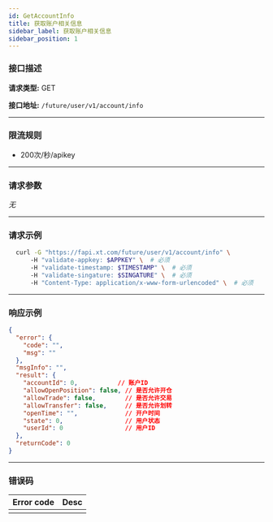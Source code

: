 ```yaml
---
id: GetAccountInfo
title: 获取账户相关信息
sidebar_label: 获取账户相关信息
sidebar_position: 1
---
```


### 接口描述

**请求类型:** GET

**接口地址:** `/future/user/v1/account/info`

---

### 限流规则

- 200次/秒/apikey

---

### 请求参数

_无_

---

### 请求示例
```bash
  curl -G "https://fapi.xt.com/future/user/v1/account/info" \ 
      -H "validate-appkey: $APPKEY" \  # 必须
      -H "validate-timestamp: $TIMESTAMP" \  # 必须
      -H "validate-singature: $SINGATURE" \  # 必须
      -H "Content-Type: application/x-www-form-urlencoded" \  # 必须
```

---

### 响应示例

```json
{
  "error": {
    "code": "",
    "msg": ""
  },
  "msgInfo": "",
  "result": {
    "accountId": 0,           // 账户ID
    "allowOpenPosition": false, // 是否允许开仓
    "allowTrade": false,        // 是否允许交易
    "allowTransfer": false,     // 是否允许划转
    "openTime": "",             // 开户时间
    "state": 0,                 // 用户状态
    "userId": 0                 // 用户ID
  },
  "returnCode": 0
}
```

---

### 错误码

| **Error code**               | **Desc**                       |
| ---------------------------- | ------------------------------ |
|              |                          |


